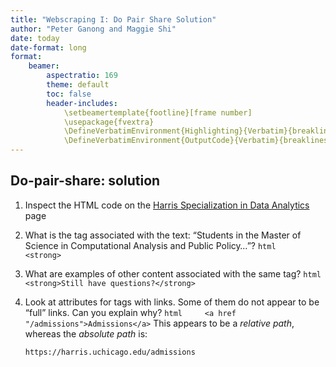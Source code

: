 ```yaml
---
title: "Webscraping I: Do Pair Share Solution"
author: "Peter Ganong and Maggie Shi"
date: today
date-format: long
format: 
    beamer:
        aspectratio: 169
        theme: default
        toc: false
        header-includes: 
            \setbeamertemplate{footline}[frame number]
            \usepackage{fvextra}
            \DefineVerbatimEnvironment{Highlighting}{Verbatim}{breaklines,commandchars=\\\{\}}
            \DefineVerbatimEnvironment{OutputCode}{Verbatim}{breaklines,commandchars=\\\{\}}
---
```


## **Do-pair-share: solution**
1. Inspect the HTML code on the [Harris Specialization in Data Analytics](https://harris.uchicago.edu/academics/design-your-path/specializations/specialization-data-analytics) page
2. What is the tag associated with the text: "Students in the Master of Science in Computational Analysis and Public Policy..."? 
    ```html
    <strong>
    ```
3. What are examples of other content associated with the same tag?
    ```html
    <strong>Still have questions?</strong>
    ```
4. Look at attributes for tags with links. Some of them do not appear to be "full" links. Can you explain why?
    ```html
    <a href "/admissions">Admissions</a>
    ```
    This appears to be a *relative path*, whereas the *absolute path* is: 

   `https://harris.uchicago.edu/admissions`

